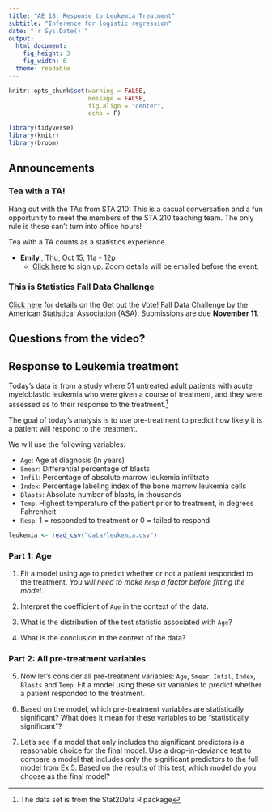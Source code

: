```yaml
---
title: "AE 18: Response to Leukemia Treatment"
subtitle: "Inference for logistic regression"
date: "`r Sys.Date()`"
output: 
  html_document: 
    fig_height: 3
    fig_width: 6
  theme: readable
---
```



```r
knitr::opts_chunk$set(warning = FALSE, 
                      message = FALSE, 
                      fig.align = "center", 
                      echo = F)
```


```r
library(tidyverse)
library(knitr)
library(broom)
```

## Announcements

### Tea with a TA!

Hang out with the TAs from STA 210! This is a casual conversation and a fun opportunity to meet the members of the STA 210 teaching team. The only rule is these can't turn into office hours! 

Tea with a TA counts as a statistics experience.

- **Emily  **, Thu, Oct 15, 11a - 12p
  - [Click here](https://forms.gle/oUcWfeG5KD1JmGFF6) to sign up. Zoom details will be emailed before the event.

### This is Statistics Fall Data Challenge

[Click here](https://thisisstatistics.org/falldatachallenge/) for details on the Get out the Vote! Fall Data Challenge by the American Statistical Association (ASA). Submissions are due **November 11**.


## Questions from the video?

## Response to Leukemia treatment

Today's data  is from a study where 51 untreated adult patients with acute myeloblastic leukemia who were given a course of treatment, and they were assessed as to their response to the treatment.^[The data set is from the Stat2Data R package] 

The goal of today's analysis is to use pre-treatment to predict how likely it is a patient will respond to the treatment. 

We will use the following variables: 

- `Age`: Age at diagnosis (in years)
- `Smear`: Differential percentage of blasts
- `Infil`: Percentage of absolute marrow leukemia infiltrate
- `Index`: 	Percentage labeling index of the bone marrow leukemia cells
- `Blasts`: Absolute number of blasts, in thousands
- `Temp`: Highest temperature of the patient prior to treatment, in degrees Fahrenheit
- `Resp`: 1 = responded to treatment or 0 = failed to respond


```r
leukemia <- read_csv("data/leukemia.csv")
```

### Part 1: Age

1. Fit a model using `Age` to predict whether or not a patient responded to the treatment. *You will need to make `Resp` a factor before fitting the model.*

2. Interpret the coefficient of `Age` in the context of the data.

3. What is the distribution of the test statistic associated with `Age`? 

4. What is the conclusion in the context of the data? 

### Part 2: All pre-treatment variables

5. Now let's consider all pre-treatment variables: `Age`, `Smear`, `Infil`, `Index`, `Blasts` and `Temp`. Fit a model using these six variables to predict whether a patient responded to the treatment.

6. Based on the model, which pre-treatment variables are statistically significant? What does it mean for these variables to be "statistically significant"? 


7. Let's see if a model that only includes the significant predictors is a reasonable choice for the final model. Use a drop-in-deviance test to compare a model that includes only the significant predictors to the full model from Ex 5. Based on the results of this test, which model do you choose as the final model?




